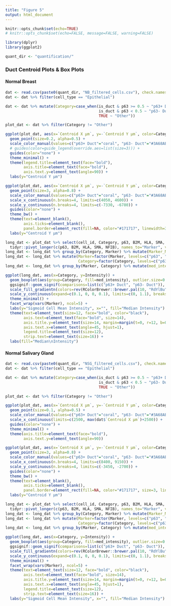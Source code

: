 ```yaml
---
title: "Figure 5"
output: html_document
---
```


<style type="text/css">
.main-container {
max-width: 1600px;
margin-left: 20px;
}
</style>

```r
knitr::opts_chunk$set(echo=TRUE)
# knitr::opts_chunk$set(echo=FALSE, message=FALSE, warning=FALSE)

library(dplyr)
library(ggplot2)

quant_dir <- "quantification/"
```

### Duct Centroid Plots & Box Plots

#### Normal Breast

```r
dat <- read.csv(paste0(quant_dir, "NB_filtered_cells.csv"), check.names=FALSE)
dat <- dat %>% filter(cell_type == "Epithelial")

dat <- dat %>% mutate(Category=case_when(is_duct & p63 >= 0.5 ~ "p63+ Duct",
                                         is_duct & p63 < 0.5 ~ "p63- Duct",
                                         TRUE ~ "Other"))

plot_dat <- dat %>% filter(Category != "Other")

ggplot(plot_dat, aes(x=`Centroid X µm`, y=-`Centroid Y µm`, color=Category)) +
  geom_point(size=0.2, alpha=0.5) +
  scale_color_manual(values=c("p63+ Duct"="coral", "p63- Duct"="#3A68AE")) +
  # guides(color=guide_legend(override.aes=list(size=3))) +
  guides(color="none") +
  theme_minimal() +
  theme(legend.title=element_text(face="bold"),
        axis.title=element_text(face="bold"),
        axis.text.y=element_text(angle=90)) +
  labs(y="Centroid Y µm")
```

```r
ggplot(plot_dat, aes(x=`Centroid X µm`, y=-`Centroid Y µm`, color=Category)) +
  geom_point(size=3, alpha=0.8) +
  scale_color_manual(values=c("p63+ Duct"="coral", "p63- Duct"="#3A68AE")) +
  scale_x_continuous(n.breaks=4, limits=c(4050, 4600)) +
  scale_y_continuous(n.breaks=4, limits=c(-7330, -6780)) +
  guides(color="none") +
  theme_bw() +
  theme(text=element_blank(),
        axis.ticks=element_blank(),
        panel.border=element_rect(fill=NA, color="#171717", linewidth=3, linetype="solid")) +
  labs(y="Centroid Y µm")
```

```r
long_dat <- plot_dat %>% select(cell_id, Category, p63, B2M, HLA, SMA, NFIB) %>% 
  tidyr::pivot_longer(c(p63, B2M, HLA, SMA, NFIB), names_to="Marker", values_to="Intensity")
long_dat <- long_dat %>% group_by(Category, Marker) %>% mutate(Marker_Med=median(log2(Intensity + 1))) %>% ungroup()
long_dat <- long_dat %>% mutate(Marker=factor(Marker, levels=c("p63", "SMA", "NFIB", "B2M", "HLA")), 
                                Category=factor(Category, levels=c("p63+ Duct", "p63- Duct")))
long_dat <- long_dat %>% group_by(Marker, Category) %>% mutate(med_intensity=median(Intensity)) %>% ungroup()

ggplot(long_dat, aes(x=Category, y=Intensity)) +
  geom_boxplot(aes(group=Category, fill=med_intensity), outlier.size=0.1, alpha=0.5, outlier.alpha=0.1, width=0.5) +
  ggsignif::geom_signif(comparisons=list(c("p63+ Duct", "p63- Duct")), map_signif_level=TRUE, margin_top=c(0.1, 0.25), textsize=4) +
  scale_fill_gradientn(colors=rev(RColorBrewer::brewer.pal(10, "RdYlBu"))) +
  scale_y_continuous(expand=c(0.1, 0, 0, 0.1), limits=c(0, 1.1), breaks=c(0, 0.25, 0.5, 0.75, 1)) +
  theme_minimal() +
  facet_wrap(vars(Marker), ncol=5) +
  labs(y="Sigmoid Cell Mean Intensity", x="", fill="Median Intensity") +
  theme(text=element_text(size=12, face="bold", color="black"), 
        axis.text=element_text(face="bold", size=14), 
        axis.title.y=element_text(size=14, margin=margin(t=0, r=12, b=0, l=0)),
        axis.text.x=element_text(angle=45, hjust=1), 
        legend.title=element_text(size=12),
        strip.text=element_text(size=16)) +
  labs(fill="Median\nIntensity")
```

#### Normal Salivary Gland

```r
dat <- read.csv(paste0(quant_dir, "NSG_filtered_cells.csv"), check.names=FALSE)
dat <- dat %>% filter(cell_type == "Epithelial")

dat <- dat %>% mutate(Category=case_when(is_duct & p63 >= 0.5 ~ "p63+ Duct",
                                         is_duct & p63 < 0.5 ~ "p63- Duct",
                                         TRUE ~ "Other"))

plot_dat <- dat %>% filter(Category != "Other")

ggplot(plot_dat, aes(x=`Centroid X µm`, y=-`Centroid Y µm`, color=Category)) +
  geom_point(size=0.1, alpha=0.5) +
  scale_color_manual(values=c("p63+ Duct"="coral", "p63- Duct"="#3A68AE")) +
  scale_x_continuous(limits=c(2500, max(dat$`Centroid X µm`)+2500)) +
  guides(color="none") +
  theme_minimal() +
  theme(axis.title=element_text(face="bold"),
        axis.text.y=element_text(angle=90))
```

```r
ggplot(plot_dat, aes(x=`Centroid X µm`, y=-`Centroid Y µm`, color=Category)) +
  geom_point(size=3, alpha=0.8) +
  scale_color_manual(values=c("p63+ Duct"="coral", "p63- Duct"="#3A68AE")) +
  scale_x_continuous(n.breaks=4, limits=c(8400, 9150)) +
  scale_y_continuous(n.breaks=4, limits=c(-3450, -2700)) +
  guides(color="none") +
  theme_bw() +
  theme(text=element_blank(),
        axis.ticks=element_blank(),
        panel.border=element_rect(fill=NA, color="#171717", size=3, linetype="solid")) +
  labs(y="Centroid Y µm")
```

```r
long_dat <- plot_dat %>% select(cell_id, Category, p63, B2M, HLA, SMA, NFIB) %>% 
  tidyr::pivot_longer(c(p63, B2M, HLA, SMA, NFIB), names_to="Marker", values_to="Intensity")
long_dat <- long_dat %>% group_by(Category, Marker) %>% mutate(Marker_Med=median(log2(Intensity + 1))) %>% ungroup()
long_dat <- long_dat %>% mutate(Marker=factor(Marker, levels=c("p63", "SMA", "NFIB", "B2M", "HLA")), 
                                Category=factor(Category, levels=c("p63+ Duct", "p63- Duct")))
long_dat <- long_dat %>% group_by(Marker, Category) %>% mutate(med_intensity=median(Intensity)) %>% ungroup()

ggplot(long_dat, aes(x=Category, y=Intensity)) +
  geom_boxplot(aes(group=Category, fill=med_intensity), outlier.size=0.1, alpha=0.5, outlier.alpha=0.1, width=0.5) +
  ggsignif::geom_signif(comparisons=list(c("p63+ Duct", "p63- Duct")), map_signif_level=TRUE, margin_top=c(0.1, 0.25), textsize=4) +
  scale_fill_gradientn(colors=rev(RColorBrewer::brewer.pal(10, "RdYlBu"))) +
  scale_y_continuous(expand=c(0.1, 0, 0, 0.1), limits=c(0, 1.1), breaks=c(0, 0.25, 0.5, 0.75, 1)) +
  theme_minimal() +
  facet_wrap(vars(Marker), ncol=5) +
  theme(text=element_text(size=12, face="bold", color="black"), 
        axis.text=element_text(face="bold", size=14), 
        axis.title.y=element_text(size=14, margin=margin(t=0, r=12, b=0, l=0)),
        axis.text.x=element_text(angle=45, hjust=1), 
        legend.title=element_text(size=12),
        strip.text=element_text(size=16)) +
  labs(y="Sigmoid Cell Mean Intensity", x="", fill="Median Intensity")
```
